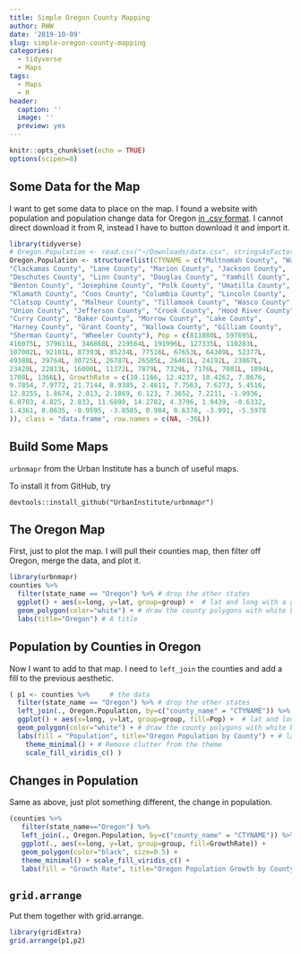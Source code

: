 ---
title: Simple Oregon County Mapping
author: RWW
date: '2019-10-09'
slug: simple-oregon-county-mapping
categories:
  - tidyverse
  - Maps
tags:
  - Maps
  - R
header:
  caption: ''
  image: ''
  preview: yes
---

```{r setup, include=FALSE}
knitr::opts_chunk$set(echo = TRUE)
options(scipen=8)
```

## Some Data for the Map

I want to get some data to place on the map.  I found a website with population and population change data for Oregon [in .csv format](http://worldpopulationreview.com/us-counties/or/).  I cannot direct download it from R, instead I have to button download it and import it.

```{r DataForMap}
library(tidyverse)
# Oregon.Population <- read.csv("~/Downloads/data.csv", stringsAsFactors = FALSE)
Oregon.Population <- structure(list(CTYNAME = c("Multnomah County", "Washington County", 
"Clackamas County", "Lane County", "Marion County", "Jackson County", 
"Deschutes County", "Linn County", "Douglas County", "Yamhill County", 
"Benton County", "Josephine County", "Polk County", "Umatilla County", 
"Klamath County", "Coos County", "Columbia County", "Lincoln County", 
"Clatsop County", "Malheur County", "Tillamook County", "Wasco County", 
"Union County", "Jefferson County", "Crook County", "Hood River County", 
"Curry County", "Baker County", "Morrow County", "Lake County", 
"Harney County", "Grant County", "Wallowa County", "Gilliam County", 
"Sherman County", "Wheeler County"), Pop = c(811880L, 597695L, 
416075L, 379611L, 346868L, 219564L, 191996L, 127335L, 110283L, 
107002L, 92101L, 87393L, 85234L, 77516L, 67653L, 64389L, 52377L, 
49388L, 39764L, 30725L, 26787L, 26505L, 26461L, 24192L, 23867L, 
23428L, 22813L, 16006L, 11372L, 7879L, 7329L, 7176L, 7081L, 1894L, 
1708L, 1366L), GrowthRate = c(10.1166, 12.4237, 10.4262, 7.8676, 
9.7854, 7.9772, 21.7144, 8.9385, 2.4611, 7.7563, 7.6273, 5.4516, 
12.8255, 1.8674, 2.013, 2.1869, 6.123, 7.3652, 7.2211, -1.9936, 
6.0703, 4.825, 2.833, 11.6898, 14.2782, 4.3796, 1.9439, -0.6332, 
1.4361, 0.0635, -0.9595, -3.8585, 0.984, 0.6376, -3.991, -5.5978
)), class = "data.frame", row.names = c(NA, -36L))
```

## Build Some Maps

`urbnmapr` from the Urban Institute has a bunch of useful maps.

To install it from GitHub, try

```
devtools::install_github("UrbanInstitute/urbnmapr")
```

## The Oregon Map

First, just to plot the map.    I will pull their counties map, then filter off Oregon, merge the data, and plot it.

```{r}
library(urbnmapr)
counties %>% 
  filter(state_name == "Oregon") %>% # drop the other states
  ggplot() + aes(x=long, y=lat, group=group) +  # lat and long with a group for the polygons; the countries have complex shapes.
  geom_polygon(color="white") + # draw the county polygons with white boundaries.
  labs(title="Oregon") # A title
```


## Population by Counties in Oregon

Now I want to add to that map.  I need to `left_join` the counties and add a fill to the previous aesthetic.

```{r MergeMap1}
( p1 <- counties %>%     # the data
  filter(state_name == "Oregon") %>% # drop the other states
  left_join(., Oregon.Population, by=c("county_name" = "CTYNAME")) %>% # join the population data with the map.
  ggplot() + aes(x=long, y=lat, group=group, fill=Pop) +  # lat and long with a group for the polygons; the countries have complex shapes.
  geom_polygon(color="white") + # draw the county polygons with white boundaries.
  labs(fill = "Population", title="Oregon Population by County") + # labels
    theme_minimal() + # Remove clutter from the theme
    scale_fill_viridis_c() )
```

## Changes in Population

Same as above, just plot something different, the change in population.

```{r Plot2}
(counties %>% 
   filter(state_name=="Oregon") %>% 
   left_join(., Oregon.Population, by=c("county_name" = "CTYNAME")) %>% 
   ggplot(., aes(x=long, y=lat, group=group, fill=GrowthRate)) + 
   geom_polygon(color="black", size=0.5) + 
   theme_minimal() + scale_fill_viridis_c() + 
   labs(fill = "Growth Rate", title="Oregon Population Growth by County") -> p2)
```


## `grid.arrange`

Put them together with grid.arrange.

```{r GridCreator}
library(gridExtra)
grid.arrange(p1,p2)
```

